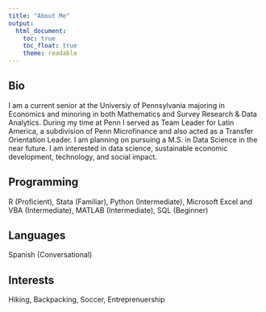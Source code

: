 ```yaml
---
title: "About Me"
output: 
  html_document:
    toc: true
    toc_float: true    
    theme: readable
---
```


## Bio
I am a current senior at the Universiy of Pennsylvania majoring in Economics and minoring in both Mathematics and Survey Research & Data Analytics. During my time at Penn I served as Team Leader for Latin America, a subdivision of Penn Microfinance and also acted as a Transfer Orientation Leader. I am planning on pursuing a M.S. in Data Science in the near future. I am interested in data science, sustainable economic development, technology, and social impact.

## Programming
R (Proficient), Stata (Familiar), Python (Intermediate), Microsoft Excel and VBA (Intermediate), MATLAB (Intermediate), SQL (Beginner)

## Languages
Spanish (Conversational)

## Interests
Hiking, Backpacking, Soccer, Entreprenuership

